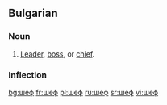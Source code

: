==Bulgarian==

===Noun===
{{infl|bg|noun|plural|шефове}}

# [[Leader]], [[boss]], or [[chief]].

===Inflection===
{{bg-noun-m-ove|шеф}}

[[bg:шеф]]
[[fr:шеф]]
[[pl:шеф]]
[[ru:шеф]]
[[sr:шеф]]
[[vi:шеф]]